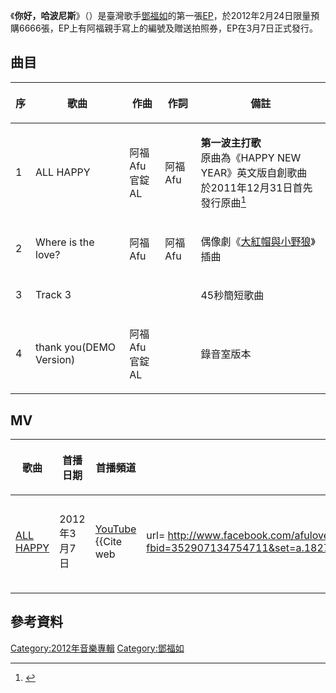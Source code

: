 {{Album infobox
| Name = 你好，哈波尼斯
| Type = EP
| Artist = [[鄧福如|鄧福如]]
| Cover = 你好，哈波尼斯.jpg
| Released = 2012年3月7日
| Recorded =
| Genre = 國語流行
| Length = 10分51秒
| Label = [[豐華唱片|豐華唱片]]
| Number =
| Producer = 
| Reviews =
| Last album = [[原來如此！！|原來如此！！]]<br>（2011年）
| This album = '''你好，<br>哈波尼斯'''<br>（2012年）
| Next album = [[天空島_(專輯)|天空島]]<br>(2013年)
}}
《'''你好，哈波尼斯'''》（{{lang-en|'''Happiness is Around Us'''}}）是臺灣歌手[[鄧福如|鄧福如]]的第一張[[EP|EP]]，於2012年2月24日限量預購6666張，EP上有阿福親手寫上的編號及贈送拍照券，EP在3月7日正式發行。

== 曲目 ==

{| class="wikitable"
!序!!歌曲!!作曲!!作詞!!備註
|-
| 1 || ALL HAPPY  ||阿福Afu<br>官錠AL  ||阿福Afu  ||'''第一波主打歌'''<br>原曲為《HAPPY NEW YEAR》英文版自創歌曲<br>於2011年12月31日首先發行原曲<ref>{{youtube|PsBJKajv4O4|阿福 - HAPPY NEW YEAR (Original Demo)}}</ref>
|-
| 2 || Where is the love?  ||阿福Afu  ||阿福Afu  ||偶像劇《[[大紅帽與小野狼|大紅帽與小野狼]]》插曲
|-
| 3 || Track 3  ||  ||  || 45秒簡短歌曲
|-
| 4 || thank you(DEMO Version)||阿福Afu<br>官錠AL  ||  ||錄音室版本
|}

== MV ==

{| class="wikitable"
!歌曲!!首播日期!!首播頻道!!導演!!備註
|-
| [http://www.youtube.com/watch?v=TFm4upXlM3k ALL HAPPY] {{Wayback|url=http://www.youtube.com/watch?v=TFm4upXlM3k |date=20200609212340 }} || 2012年3月7日 || [[YouTube|YouTube]] <ref>{{Cite web
| url= http://www.facebook.com/afuloveofficial#!/photo.php?fbid=352907134754711&set=a.182775261767900.43729.148034568575303&type=1&theater
| title= 阿福Afu 樂福星球Official
| accessdate= 2012-03-07
| author= 阿福Afu 樂福星球Official
| authorlink= 
| work= [[facebook|facebook]]
| archive-date= 2019-12-31
| archive-url= https://web.archive.org/web/20191231211341/https://www.facebook.com/afuloveofficial#!/photo.php?fbid=352907134754711&set=a.182775261767900.43729.148034568575303&type=1&theater
| dead-url= no
}}</ref> || 張清峰 || 
|-
|}

== 參考資料 ==
{{reflist}}

{{鄧福如}}

[[Category:2012年音樂專輯|Category:2012年音樂專輯]]
[[Category:鄧福如|Category:鄧福如]]